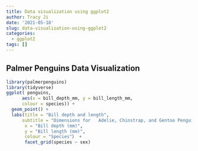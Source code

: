 ```yaml
---
title: Data visualization using ggplot2
author: Tracy Ji
date: '2021-05-18'
slug: data-visualization-using-ggplot2
categories:
  - ggplot2
tags: []
---
```

## Palmer Penguins Data Visualization
```r
library(palmerpenguins)
library(tidyverse)
ggplot( penguins, 
      aes(x = bill_depth_mm, y = bill_length_mm,
      colour = species)) +
  geom_point() +
  labs(title = "Bill depth and length",
      subtitle = "Dimensions for   Adelie, Chinstrap, and Gentoo Penguins",
       x = "Bill depth (mm)", 
       y = "Bill length (mm)",
       colour = "Species"） +
       facet_grid(species ~ sex)

```

